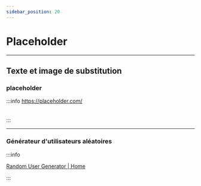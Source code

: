 ```yaml
---
sidebar_position: 20
---
```


# Placeholder

-----

## Texte et image de substitution

### placeholder

:::info
https://placeholder.com/
<br />
<br />
<br />
:::

------

### Générateur d'utilisateurs aléatoires

:::info

[Random User Generator | Home](https://randomuser.me/)

:::